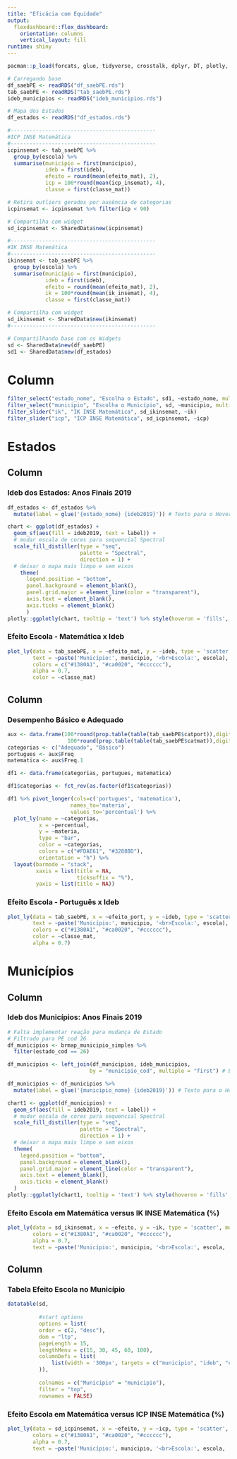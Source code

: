 ```yaml
---
title: "Eficácia com Equidade"
output: 
  flexdashboard::flex_dashboard:
    orientation: columns
    vertical_layout: fill
runtime: shiny
---
```


```r
pacman::p_load(forcats, glue, tidyverse, crosstalk, dplyr, DT, plotly, flexdashboard, shiny, sf, brmap)
```

```r
# Carregando base
df_saebPE <- readRDS("df_saebPE.rds")
tab_saebPE <- readRDS("tab_saebPE.rds")
ideb_municipios <- readRDS("ideb_municipios.rds")

# Mapa dos Estados
df_estados <- readRDS("df_estados.rds")

#----------------------------------------------
#ICP INSE Matemática
#----------------------------------------------
icpinsemat <- tab_saebPE %>% 
  group_by(escola) %>% 
  summarise(municipio = first(municipio),
            ideb = first(ideb),
            efeito = round(mean(efeito_mat), 2),
            icp = 100*round(mean(icp_insemat), 4),
            classe = first(classe_mat))

# Retira outliers gerados por ausência de categorias
icpinsemat <- icpinsemat %>% filter(icp < 90)

# Compartilha com widget
sd_icpinsemat <- SharedData$new(icpinsemat)

#----------------------------------------------
#IK INSE Matemática
#----------------------------------------------
ikinsemat <- tab_saebPE %>% 
  group_by(escola) %>% 
  summarise(municipio = first(municipio),
            ideb = first(ideb),
            efeito = round(mean(efeito_mat), 2),
            ik = 100*round(mean(ik_insemat), 4),
            classe = first(classe_mat))

# Compartilha com widget
sd_ikinsemat <- SharedData$new(ikinsemat)
#----------------------------------------------

# Compartilhando base com os Widgets
sd <- SharedData$new(df_saebPE)
sd1 <- SharedData$new(df_estados)
```

Column {.sidebar data-width=300}
=======================================================================

```r
filter_select("estado_nome", "Escolha o Estado", sd1, ~estado_nome, multiple = FALSE)
filter_select("municipio", "Escolha o Município", sd, ~municipio, multiple = FALSE)
filter_slider("ik", "IK INSE Matemática", sd_ikinsemat, ~ik)
filter_slider("icp", "ICP INSE Matemática", sd_icpinsemat, ~icp)
```



Estados
=======================================================================

Column
-----------------------------------------------------------------------

### Ideb dos Estados: Anos Finais 2019

```r
df_estados <- df_estados %>% 
  mutate(label = glue('{estado_nome} {ideb2019}')) # Texto para o Hover

chart <- ggplot(df_estados) +
  geom_sf(aes(fill = ideb2019, text = label)) +
  # mudar escala de cores para sequencial Spectral
  scale_fill_distiller(type = "seq",
                       palette = "Spectral",
                       direction = 1) +
  # deixar o mapa mais limpo e sem eixos
    theme(
      legend.position = "bottom",
      panel.background = element_blank(),
      panel.grid.major = element_line(color = "transparent"),
      axis.text = element_blank(),
      axis.ticks = element_blank()
      )
plotly::ggplotly(chart, tooltip = 'text') %>% style(hoveron = 'fills', traces = seq.int(2, length(chart$x$data))) # Corrigindo o hover)

```

### Efeito Escola - Matemática x Ideb 

```r
plot_ly(data = tab_saebPE, x = ~efeito_mat, y = ~ideb, type = 'scatter', mode = 'markers',
        text = ~paste('Município:', municipio, '<br>Escola:', escola),
        colors = c("#1380A1", "#ca0020", "#cccccc"),
        alpha = 0.7,
        color = ~classe_mat)
```


Column
-----------------------------------------------------------------------

### Desempenho Básico e Adequado

```r
aux <- data.frame(100*round(prop.table(table(tab_saebPE$catport)),digits = 2), 
                   100*round(prop.table(table(tab_saebPE$catmat)),digits = 2))
categorias <- c("Adequado", "Básico")
portugues <- aux$Freq
matematica <- aux$Freq.1

df1 <- data.frame(categorias, portugues, matematica)

df1$categorias <- fct_rev(as.factor(df1$categorias))

df1 %>% pivot_longer(cols=c('portugues', 'matematica'),
                    names_to='materia',
                    values_to='percentual') %>%
  plot_ly(name = ~categorias,
          x = ~percentual,
          y = ~materia,
          type = "bar",
          color = ~categorias,
          colors = c("#FDAE61", "#3288BD"),
          orientation = "h") %>%
  layout(barmode = "stack",
         xaxis = list(title = NA,
                      ticksuffix = "%"),
         yaxis = list(title = NA))

```

### Efeito Escola - Português x Ideb 

```r
plot_ly(data = tab_saebPE, x = ~efeito_port, y = ~ideb, type = 'scatter', mode = 'markers',
        text = ~paste('Município:', municipio, '<br>Escola:', escola),
        colors = c("#1380A1", "#ca0020", "#cccccc"),
        color = ~classe_mat,
        alpha = 0.7)
```


Municípios
=======================================================================

Column
-----------------------------------------------------------------------

### Ideb dos Municípios: Anos Finais 2019

```r
# Falta implementar reação para mudança de Estado
# Filtrado para PE cod 26
df_municipios <- brmap_municipio_simples %>% 
  filter(estado_cod == 26)

df_municipios <- left_join(df_municipios, ideb_municipios,
                          by = "municipio_cod", multiple = "first") # Efeito Escola Mat  

df_municipios <- df_municipios %>% 
  mutate(label = glue('{municipio_nome} {ideb2019}')) # Texto para o Hover

chart1 <- ggplot(df_municipios) +
  geom_sf(aes(fill = ideb2019, text = label)) +
  # mudar escala de cores para sequencial Spectral
  scale_fill_distiller(type = "seq",
                       palette = "Spectral",
                       direction = 1) +
  # deixar o mapa mais limpo e sem eixos
  theme(
    legend.position = "bottom",
    panel.background = element_blank(),
    panel.grid.major = element_line(color = "transparent"),
    axis.text = element_blank(),
    axis.ticks = element_blank()
  )
plotly::ggplotly(chart1, tooltip = 'text') %>% style(hoveron = 'fills', traces = seq.int(2, length(chart1$x$data))) # Corrigindo o hover

```

### Efeito Escola em Matemática versus IK INSE Matemática (%)

```r
plot_ly(data = sd_ikinsemat, x = ~efeito, y = ~ik, type = 'scatter', mode = 'markers', color = ~classe,
        colors = c("#1380A1", "#ca0020", "#cccccc"),
        alpha = 0.7,
        text = ~paste('Município:', municipio, '<br>Escola:', escola, '<br>IDEB:', ideb))
```

Column
-----------------------------------------------------------------------

### Tabela Efeito Escola no Município

```r
datatable(sd,
            
          #start options
          options = list(
          order = c(2, "desc"),
          dom = "ltp",
          pageLength = 15, 
          lengthMenu = c(15, 30, 45, 60, 100),
          columnDefs = list(
              list(width = '300px', targets = c("municipio", "ideb", "classe_mat"))
          )),
          
          colnames = c("Municipio" = "municipio"),
          filter = "top",
          rownames = FALSE)

```

### Efeito Escola em Matemática versus ICP INSE Matemática (%)

```r
plot_ly(data = sd_icpinsemat, x = ~efeito, y = ~icp, type = 'scatter', mode = 'markers', color = ~classe,
        colors = c("#1380A1", "#ca0020", "#cccccc"),
        alpha = 0.7,
        text = ~paste('Município:', municipio, '<br>Escola:', escola, '<br>IDEB:', ideb))
```
